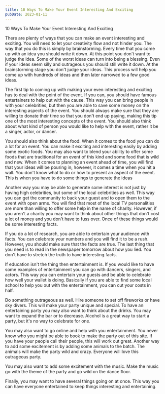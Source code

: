 ```yaml
---
title: 10 Ways To Make Your Event Interesting And Exciting
pubDate: 2023-01-11
---
```


10 Ways To Make Your Event Interesting And Exciting

There are plenty of ways that you can make an event interesting and exciting. You will need to let your creativity flow and not hinder you. The way that you do this is simply by brainstorming. Every time that you come up with an idea you should write it down. At this point you don't want to judge the idea. Some of the worst ideas can turn into being a blessing. Even if your ideas seem silly and outrageous you should still write it down. At the brainstorming stage you don't judge your ideas. This process will help you come up with hundreds of ideas and then later narrowed to a few good ideas. 

The first tip to coming up with making your even interesting and exciting has to deal with the point of the event. If you can, you should have famous entertainers to help out with the cause. This way you can bring people in with your celebrities, but then you are able to save some money on the interesting aspects of the event. You should always make sure that they are willing to donate their time so that you don't end up paying, making this tip one of the most interesting concepts of the event. You should also think about what kind of person you would like to help with the event, rather it be a singer, actor, or dancer. 

You should also think about the food. When it comes to the food you can do a lot for an event. You can make it exciting and interesting easily by adding some exotic foods. You may also want to blend your ability to offer some foods that are traditional for an event of this kind and some food that is wild and new. 
When it comes to planning an event ahead of time, you will find that your ideas will be pouring in, however, it comes a time when you hit a wall. You don't know what to do or how to present an aspect of the event. This is when you have to do some things to generate the ideas

Another way you may be able to generate some interest is not just by having high celebrities, but some of the local celebrities as well. This way you can get the community to back your guest and to open them to the event with open arms. You will find that most of the local TV personalities are more than willing to offer some help in the name of charity. However, if you aren't a charity you may want to think about other things that don't cost a lot of money and you don't have to fuss over. Once of these things would be some interesting facts. 

If you do a lot of research, you are able to entertain your audience with facts. You can celebrate your numbers and you will find it to be a rush. However, you should make sure that the facts are true. The last thing that you need is to read in the newspaper tomorrow about how you lied. You don't have to stretch the truth to have interesting facts. 

If education isn't the thing then entertainment is. If you would like to have some examples of entertainment you can go with dancers, singers, and actors. This way you can entertain your guests and be able to celebrate how well your wallet is doing. Basically if you are able to find some local school to help you out with the entertainment, you can cut your costs in half. 

Do something outrageous as well. Hire someone to set off fireworks or have sky divers. This will make your party unique and special. To have an entertaining party you may also want to think about the drinks. You may want to expand the bar or to decrease. Alcohol is a great way to start a party, but it's no way to celebrate for one.

You may also want to go online and help with you entertainment. You never know who you might be able to book to make the party out of this site. If you have your people call their people, this will work out great. 
 Another way to add some excitement is by adding some animals to the batch. The animals will make the party wild and crazy. Everyone will love this outrageous party.

You may also want to add some excitement with the music. Make the music go with the theme of the party and go wild on the dance floor. 

Finally, you may want to have several things going on at once. This way you can have everyone entertained to keep things interesting and entertaining.
